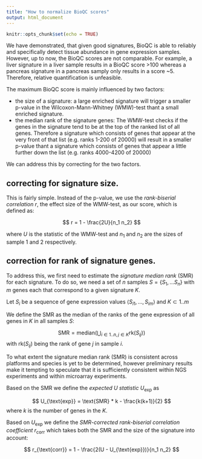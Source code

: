 ```yaml
---
title: "How to normalize BioQC scores"
output: html_document
---
```


```r
knitr::opts_chunk$set(echo = TRUE)
```

We have demonstrated, that given good signatures, BioQC is able to reliably and specifically detect tissue abundance in gene expression samples. However, up to now, the BioQC scores are not comparable. For example, a liver signature in a liver sample results in a BioQC score >100 whereas a pancreas signature in a pancreas samply only results in a score ~5. Therefore, relative quantification is unfeasible. 

The maximum BioQC score is mainly influenced by two factors: 

* the size of a signature: a large enriched signature will trigger a smaller p-value in the Wilcoxon-Mann-Whitney (WMW)-test thant a small enriched signature. 
* the median rank of the signature genes: The WMW-test checks if the genes in the signature tend to be at the top of the ranked list of all genes. Therefore a signature which consists of genes that appear at the very front of that list (e.g. ranks 1-200 of 20000) will result in a smaller p-value thant a signature which consists of genes that appear a little further down the list (e.g. ranks 4000-4200 of 20000)

We can address this by correcting for the two factors. 

## correcting for signature size. 
This is fairly simple. Instead of the p-value, we use the *rank-biserial correlation* $r$, the effect size of the WMW-test, as our score, which is defined as: 

$$
r = 1 - \frac{2U}{n_1 n_2}
$$

where $U$ is the statistic of the WMW-test and $n_1$ and $n_2$ are the sizes of sample 1 and 2 respectively. 

## correction for rank of signature genes. 
To address this, we first need to estimate the *signature median rank* (SMR) for each signature. To do so, we need a set of $n$ samples $S = \{S_1, \dots S_n\}$ with $m$ genes each that correspond to a given signature $K$. 

Let $S_i$ be a sequence of gene expression values $\langle S_{i1}, \dots , S_{im}\rangle$ and $K \subset 1..m$ 

We define the $\text{SMR}$ as the median of the ranks of the gene expression of all genes in $K$ in all samples $S$:

$$
\text{SMR} = \text{median}\left( \bigcup_{i \in 1..n, j \in K} \text{rk}(S_{ij})\right)
$$
with $\text{rk}(S_{ij})$ being the rank of gene $j$ in sample $i$. 


To what extent the signature median rank (SMR) is consistent across platforms and species is yet to be determined, however preliminary results make it tempting to speculate that it is sufficiently consistent within NGS experiments and within microarray experiments. 

Based on the SMR we define the *expected U statistic* $U_{\text{exp}}$ as

$$
U_{\text{exp}} = \text{SMR} * k - \frac{k(k+1)}{2}
$$
where $k$ is the number of genes in the $K$. 

Based on $U_{\text{exp}}$ we define the *SMR-corrected rank-biserial correlation coefficient* $r_\text{corr}$ which takes both the SMR and the size of the signature into account: 

$$
r_{\text{corr}} = 1 - \frac{2(U - U_{\text{exp}})}{n_1 n_2} 
$$



